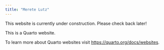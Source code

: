```yaml
---
title: "Merete Lutz"
---
```


This website is currently under construction. Please check back later!


This is a Quarto website.

To learn more about Quarto websites visit <https://quarto.org/docs/websites>.
